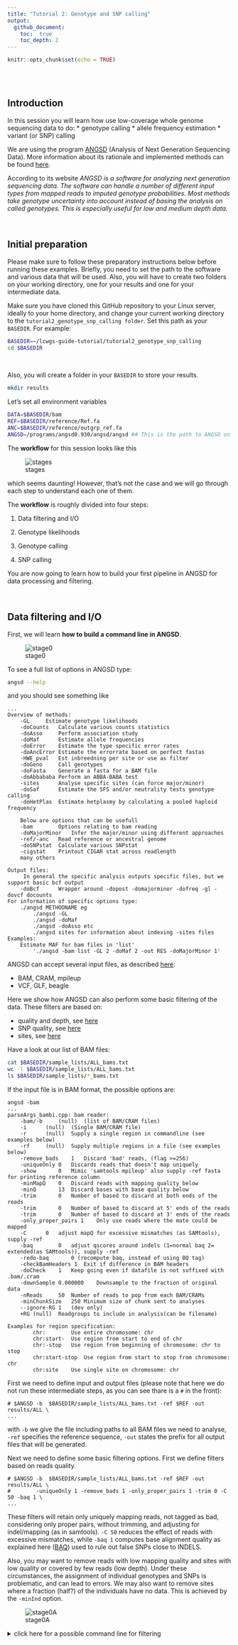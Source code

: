 ```yaml
---
title: "Tutorial 2: Genotype and SNP calling"
output: 
  github_document:
    toc:  true
    toc_depth: 2
---
```



```r
knitr::opts_chunk$set(echo = TRUE)
```

<br>
<br>

## Introduction

In this session you will learn how use low-coverage whole genome sequencing data to do:
* genotype calling
* allele frequency estimation
* variant (or SNP) calling

We are using the program [ANGSD](http://popgen.dk/wiki/index.php/ANGSD) (Analysis of Next Generation Sequencing Data).
More information about its rationale and implemented methods can be found [here](http://www.ncbi.nlm.nih.gov/pubmed/25420514).

According to its website *ANGSD is a software for analyzing next generation sequencing data. The software can handle a number of different input types from mapped reads to imputed genotype probabilities. Most methods take genotype uncertainty into account instead of basing the analysis on called genotypes. This is especially useful for low and medium depth data.*

<br>

## Initial preparation

Please make sure to follow these preparatory instructions below before running these examples. 
Briefly, you need to set the path to the software and various data that will be used.
Also, you will have to create two folders on your working directory, one for your results and one for your intermediate data.

Make sure you have cloned this GitHub repository to your Linux server, ideally to your home directory, and change your current working directory to the `tutorial2_genotype_snp_calling folder`. Set this path as your `BASEDIR`. For example: 

```bash
BASEDIR=~/lcwgs-guide-tutorial/tutorial2_genotype_snp_calling
cd $BASEDIR
```

<br>

Also, you will create a folder in your `BASEDIR` to store your results.

```bash
mkdir results
```

Let's set all environment variables

```bash
DATA=$BASEDIR/bam
REF=$BASEDIR/reference/Ref.fa
ANC=$BASEDIR/reference/outgrp_ref.fa
ANGSD=/programs/angsd0.930/angsd/angsd ## This is the path to ANGSD on Cornell BioHPC servers. Make sure that you change this when running on a different server.
```

The **workflow** for this session looks like this

![stages](../files/stages.png)

which seems daunting! 
However, that's not the case and we will go through each step to understand each one of them.

The **workflow** is roughly divided into four steps:

1. Data filtering and I/O

2. Genotype likelihoods

3. Genotype calling

4. SNP calling

You are now going to learn how to build your first pipeline in ANGSD for data processing and filtering.

<br>

## Data filtering and I/O

First, we will learn **how to build a command line in ANGSD**.

![stage0](../files/stage0.png)

To see a full list of options in ANGSD type:

```bash
angsd --help
```

and you should see something like
```
...
Overview of methods:
	-GL		Estimate genotype likelihoods
	-doCounts	Calculate various counts statistics
	-doAsso		Perform association study
	-doMaf		Estimate allele frequencies
	-doError	Estimate the type specific error rates
	-doAncError	Estimate the errorrate based on perfect fastas
	-HWE_pval	Est inbreedning per site or use as filter
	-doGeno		Call genotypes
	-doFasta	Generate a fasta for a BAM file
	-doAbbababa	Perform an ABBA-BABA test
	-sites		Analyse specific sites (can force major/minor)
	-doSaf		Estimate the SFS and/or neutrality tests genotype calling
	-doHetPlas	Estimate hetplasmy by calculating a pooled haploid frequency

	Below are options that can be usefull
	-bam		Options relating to bam reading
	-doMajorMinor	Infer the major/minor using different approaches
	-ref/-anc	Read reference or ancestral genome
	-doSNPstat	Calculate various SNPstat
	-cigstat	Printout CIGAR stat across readlength
	many others

Output files:
	 In general the specific analysis outputs specific files, but we support basic bcf output
	-doBcf		Wrapper around -dopost -domajorminor -dofreq -gl -dovcf docounts
For information of specific options type: 
	./angsd METHODNAME eg 
		./angsd -GL
		./angsd -doMaf
		./angsd -doAsso etc
		./angsd sites for information about indexing -sites files
Examples:
	Estimate MAF for bam files in 'list'
		'./angsd -bam list -GL 2 -doMaf 2 -out RES -doMajorMinor 1'
```

ANGSD can accept several input files, as described [here](http://popgen.dk/angsd/index.php/Input):

* BAM, CRAM, mpileup
* VCF, GLF, beagle

Here we show how ANGSD can also perform some basic filtering of the data.
These filters are based on:

* quality and depth, see [here](http://www.popgen.dk/angsd/index.php/Filters)
* SNP quality, see [here](http://popgen.dk/angsd/index.php/SnpFilters)
* sites, see [here](http://popgen.dk/angsd/index.php/Sites)

Have a look at our list of BAM files:

```bash
cat $BASEDIR/sample_lists/ALL_bams.txt
wc -l $BASEDIR/sample_lists/ALL_bams.txt
ls $BASEDIR/sample_lists/*_bams.txt
```

If the input file is in BAM format, the possible options are:

```
angsd -bam
...
parseArgs_bambi.cpp: bam reader:
	-bam/-b		(null)	(list of BAM/CRAM files)
	-i		(null)	(Single BAM/CRAM file)
	-r		(null)	Supply a single region in commandline (see examples below)
	-rf		(null)	Supply multiple regions in a file (see examples below)
	-remove_bads	1	Discard 'bad' reads, (flag >=256) 
	-uniqueOnly	0	Discards reads that doesn't map uniquely
	-show		0	Mimic 'samtools mpileup' also supply -ref fasta for printing reference column
	-minMapQ	0	Discard reads with mapping quality below
	-minQ		13	Discard bases with base quality below
	-trim		0	Number of based to discard at both ends of the reads
	-trim		0	Number of based to discard at 5' ends of the reads
	-trim		0	Number of based to discard at 3' ends of the reads
	-only_proper_pairs 1	Only use reads where the mate could be mapped
	-C		0	adjust mapQ for excessive mismatches (as SAMtools), supply -ref
	-baq		0	adjust qscores around indels (1=normal baq 2= extended(as SAMtools)), supply -ref
	-redo-baq		0 (recompute baq, instead of using BQ tag)
	-checkBamHeaders 1	Exit if difference in BAM headers
	-doCheck	1	Keep going even if datafile is not suffixed with .bam/.cram
	-downSample	0.000000	Downsample to the fraction of original data
	-nReads		50	Number of reads to pop from each BAM/CRAMs
	-minChunkSize	250	Minimum size of chunk sent to analyses
	--ignore-RG	1	(dev only)
	+RG	(null)	Readgroups to include in analysis(can be filename)

Examples for region specification:
		chr:		Use entire chromosome: chr
		chr:start-	Use region from start to end of chr
		chr:-stop	Use region from beginning of chromosome: chr to stop
		chr:start-stop	Use region from start to stop from chromosome: chr
		chr:site	Use single site on chromosome: chr
```

First we need to define input and output files (please note that here we do not run these intermediate steps, as you can see thare is a ```#``` in the front):

```
# $ANGSD -b  $BASEDIR/sample_lists/ALL_bams.txt -ref $REF -out results/ALL \
...
```
with
`-b` we give the file including paths to all BAM files we need to analyse, 
`-ref` specifies the reference sequence,
`-out` states the prefix for all output files that will be generated.

Next we need to define some basic filtering options.
First we define filters based on reads quality.
```
# $ANGSD -b  $BASEDIR/sample_lists/ALL_bams.txt -ref $REF -out results/ALL \
#        -uniqueOnly 1 -remove_bads 1 -only_proper_pairs 1 -trim 0 -C 50 -baq 1 \
...
```
These filters will retain only uniquely mapping reads, not tagged as bad, considering only proper pairs, without trimming, and adjusting for indel/mapping (as in samtools).
`-C 50` reduces the effect of reads with excessive mismatches, while `-baq 1` computes base alignment quality as explained here ([BAQ](http://samtools.sourceforge.net/mpileup.shtml)) used to rule out false SNPs close to INDELS.

Also, you may want to remove reads with low mapping quality and sites with low quality or covered by few reads (low depth).
Under these circumstances, the assignment of individual genotypes and SNPs is problematic, and can lead to errors.
We may also want to remove sites where a fraction (half?) of the individuals have no data.
This is achieved by the ```-minInd``` option.

![stage0A](../files/stage0A.png)

<details>

<summary> click here for a possible command line for filtering </summary>

```bash
$ANGSD -b  $BASEDIR/sample_lists/ALL_bams.txt -ref $REF -out results/ALL \
-uniqueOnly 1 -remove_bads 1 -only_proper_pairs 1 -trim 0 -C 50 -baq 1 \
-minMapQ 20 -minQ 20 -minInd 5 -setMinDepth 7 -setMaxDepth 30 -doCounts 1 \
```

which corresponds to the following scenario:

```
Parameter | Meaning |
--- | --- |
-minInd 5 | use only sites with data from at least N individuals |
-setMinDepth 7 | minimum total depth |
-setMaxDepth 30 | maximum total depth |
```

More sophisticated filtering can be done, but this is outside the scope of this practical.

You have learnt how to build a basic pipeline in ANGSD.
Next you are going to learn how to calculate genotype likelihoods in ANGSD.

